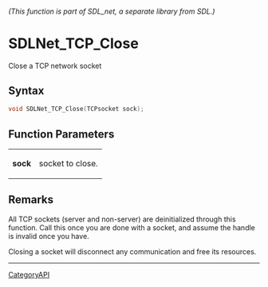 ====== (This function is part of SDL_net, a separate library from SDL.) ======
= SDLNet_TCP_Close =

Close a TCP network socket 

== Syntax ==

<syntaxhighlight lang='c'>
void SDLNet_TCP_Close(TCPsocket sock);
</syntaxhighlight>

== Function Parameters ==

{|
|'''sock'''
|socket to close.
|}

== Remarks ==

All TCP sockets (server and non-server) are deinitialized through this
function. Call this once you are done with a socket, and assume the handle
is invalid once you have.

Closing a socket will disconnect any communication and free its resources.

----
[[CategoryAPI]]


